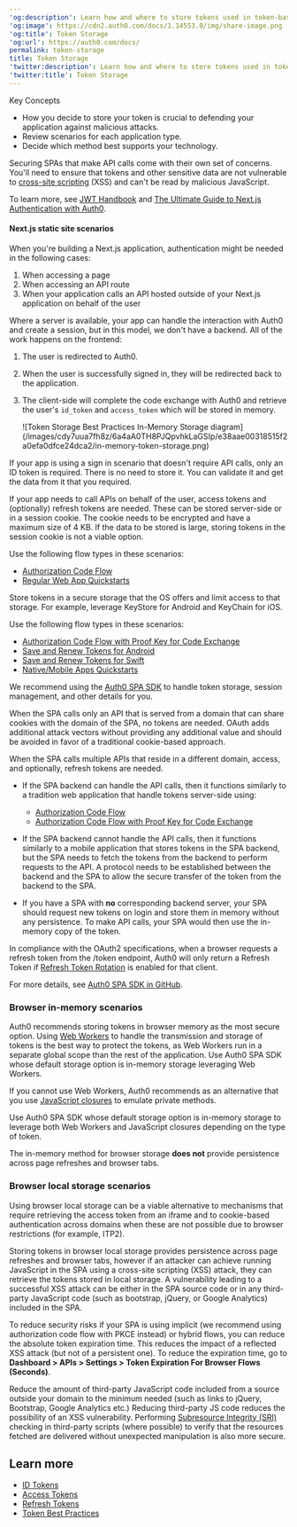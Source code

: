 ---
'og:description': Learn how and where to store tokens used in token-based authentication.
'og:image': https://cdn2.auth0.com/docs/1.14553.0/img/share-image.png
'og:title': Token Storage
'og:url': https://auth0.com/docs/
permalink: token-storage
title: Token Storage
'twitter:description': Learn how and where to store tokens used in token-based authentication.
'twitter:title': Token Storage
---
<Card title="Overview">

Key Concepts

* How you decide to store your token is crucial to defending your application against malicious attacks.
* Review scenarios for each application type.
* Decide which method best supports your technology.

</Card>

Securing SPAs that make API calls come with their own set of concerns. You'll need to ensure that tokens and other sensitive data are not vulnerable to [cross-site scripting](https://www.owasp.org/index.php/Cross-site_Scripting_(XSS)) (XSS) and can't be read by malicious JavaScript.

To learn more, see [JWT Handbook](https://auth0.com/resources/ebooks/jwt-handbook) and [The Ultimate Guide to Next.js Authentication with Auth0](https://auth0.com/blog/ultimate-guide-nextjs-authentication-auth0/?utm_source=twitter&utm_medium=sc&utm_campaign=nextjs_authn_guide).

#### Next.js static site scenarios

When you're building a Next.js application, authentication might be needed in the following cases:

1. When accessing a page
2. When accessing an API route
3. When your application calls an API hosted outside of your Next.js application on behalf of the user

Where a server is available, your app can handle the interaction with Auth0 and create a session, but in this model, we don't have a backend. All of the work happens on the frontend:

1. The user is redirected to Auth0.
2. When the user is successfully signed in, they will be redirected back to the application.
3. The client-side will complete the code exchange with Auth0 and retrieve the user's `id_token` and `access_token` which will be stored in memory.

   <Frame>![Token Storage Best Practices In-Memory Storage diagram](/images/cdy7uua7fh8z/6a4aA0TH8PJQpvhkLaGSIp/e38aae00318515f2a0efa0dfce24dca2/in-memory-token-storage.png)</Frame>

<Tabs><Tab title="Traditional web app">

If your app is using a sign in scenario that doesn't require API calls, only an ID token is required. There is no need to store it. You can validate it and get the data from it that you required.

If your app needs to call APIs on behalf of the user, access tokens and (optionally) refresh tokens are needed. These can be stored server-side or in a session cookie. The cookie needs to be encrypted and have a maximum size of 4 KB. If the data to be stored is large, storing tokens in the session cookie is not a viable option.

Use the following flow types in these scenarios:

* [Authorization Code Flow](/docs/get-started/authentication-and-authorization-flow/authorization-code-flow)
* [Regular Web App Quickstarts](/docs/quickstart/webapp)

</Tab><Tab title="Native/Mobile app">

Store tokens in a secure storage that the OS offers and limit access to that storage. For example, leverage KeyStore for Android and KeyChain for iOS.

Use the following flow types in these scenarios:

* [Authorization Code Flow with Proof Key for Code Exchange](/docs/get-started/authentication-and-authorization-flow/authorization-code-flow-with-pkce)
* [Save and Renew Tokens for Android](/docs/auth0-android-save-and-renew-tokens)
* [Save and Renew Tokens for Swift](/docs/libraries/auth0-swift/auth0-swift-save-and-renew-tokens)
* [Native/Mobile Apps Quickstarts](/docs/quickstart/native)

</Tab><Tab title="Single-page app">

We recommend using the [Auth0 SPA SDK](/docs/libraries/auth0-single-page-app-sdk) to handle token storage, session management, and other details for you.

When the SPA calls only an API that is served from a domain that can share cookies with the domain of the SPA, no tokens are needed. OAuth adds additional attack vectors without providing any additional value and should be avoided in favor of a traditional cookie-based approach.

When the SPA calls multiple APIs that reside in a different domain, access, and optionally, refresh tokens are needed.

* If the SPA backend can handle the API calls, then it functions similarly to a tradition web application that handle tokens server-side using:

  + [Authorization Code Flow](/docs/get-started/authentication-and-authorization-flow/authorization-code-flow)
  + [Authorization Code Flow with Proof Key for Code Exchange](/docs/get-started/authentication-and-authorization-flow/authorization-code-flow-with-pkce)
* If the SPA backend cannot handle the API calls, then it functions similarly to a mobile application that stores tokens in the SPA backend, but the SPA needs to fetch the tokens from the backend to perform requests to the API. A protocol needs to be established between the backend and the SPA to allow the secure transfer of the token from the backend to the SPA.
* If you have a SPA with **no** corresponding backend server, your SPA should request new tokens on login and store them in memory without any persistence. To make API calls, your SPA would then use the in-memory copy of the token.

<Callout icon="file-lines" color="#0EA5E9" iconType="regular">

In compliance with the OAuth2 specifications, when a browser requests a refresh token from the /token endpoint, Auth0 will only return a Refresh Token if [Refresh Token Rotation](/docs/secure/tokens/refresh-tokens/refresh-token-rotation) is enabled for that client.

</Callout>

For more details, see [Auth0 SPA SDK in GitHub](https://github.com/auth0/auth0-spa-js).

</Tab></Tabs>

### Browser in-memory scenarios

Auth0 recommends storing tokens in browser memory as the most secure option. Using [Web Workers](https://developer.mozilla.org/en-US/docs/Web/API/Web_Workers_API) to handle the transmission and storage of tokens is the best way to protect the tokens, as Web Workers run in a separate global scope than the rest of the application. Use Auth0 SPA SDK whose default storage option is in-memory storage leveraging Web Workers.

If you cannot use Web Workers, Auth0 recommends as an alternative that you use [JavaScript closures](https://developer.mozilla.org/en-US/docs/Web/JavaScript/Closures#Emulating_private_methods_with_closures) to emulate private methods.

Use Auth0 SPA SDK whose default storage option is in-memory storage to leverage both Web Workers and JavaScript closures depending on the type of token.

<Callout icon="file-lines" color="#0EA5E9" iconType="regular">

The in-memory method for browser storage **does not** provide persistence across page refreshes and browser tabs.

</Callout>

### Browser local storage scenarios

Using browser local storage can be a viable alternative to mechanisms that require retrieving the <Tooltip tip="Access Token: Authorization credential, in the form of an opaque string or JWT, used to access an API." cta="View Glossary" href="/docs/glossary?term=access+token">access token</Tooltip> from an iframe and to cookie-based authentication across domains when these are not possible due to browser restrictions (for example, ITP2).

<Warning>

Storing tokens in browser local storage provides persistence across page refreshes and browser tabs, however if an attacker can achieve running JavaScript in the SPA using a cross-site scripting (XSS) attack, they can retrieve the tokens stored in local storage. A vulnerability leading to a successful XSS attack can be either in the SPA source code or in any third-party JavaScript code (such as bootstrap, jQuery, or Google Analytics) included in the SPA.

</Warning>

To reduce security risks if your SPA is using implicit (we recommend using authorization code flow with PKCE instead) or hybrid flows, you can reduce the absolute token expiration time. This reduces the impact of a reflected XSS attack (but not of a persistent one). To reduce the expiration time, go to **Dashboard > APIs > Settings > Token Expiration For Browser Flows (Seconds)**.

Reduce the amount of third-party JavaScript code included from a source outside your domain to the minimum needed (such as links to jQuery, Bootstrap, Google Analytics etc.) Reducing third-party JS code reduces the possibility of an XSS vulnerability. Performing [Subresource Integrity (SRI)](https://developer.mozilla.org/en-US/docs/Web/Security/Subresource_Integrity) checking in third-party scripts (where possible) to verify that the resources fetched are delivered without unexpected manipulation is also more secure.

## Learn more

* [ID Tokens](/docs/secure/tokens/id-tokens)
* [Access Tokens](/docs/secure/tokens/access-tokens)
* [Refresh Tokens](/docs/secure/tokens/refresh-tokens)
* [Token Best Practices](/docs/secure/tokens/token-best-practices)